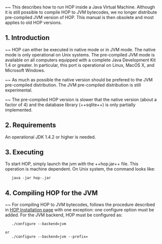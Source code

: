 ~~ This describes how to run HOP inside a Java Virtual Machine. Although
it is still possible to compile HOP to JVM bytecodes, we no longer
distribute pre-compiled JVM version of HOP. This manual is then
obsolete and most applies to old HOP versions.

== 1. Introduction ==

~~ HOP can either be executed in native mode or in JVM mode. The native
mode is only operational on Unix systems. The pre-compiled JVM mode
is available on all computers equipped with a complete Java
Development Kit 1.4 or greater. In particular, this port is operational
on Linux, MacOS X, and Microsoft Windows.

~~ As much as possible the native version should be prefered to the JVM
pre-compiled distribution. The JVM pre-compiled distribution is still
experimental.

~~ The pre-compiled HOP version is slower that the native version (about 
a factor of 4) and the database library (++sqlite++) is only partially 
implemented.

== 2. Requirements ==

An operational JDK 1.4.2 or higher is needed.

== 3. Executing ==

To start HOP, simply launch the jvm with the ++hop.jar++ file. This
operation is machine dependent. On Unix system, the command looks like:

    java -jar hop-<VERSION>.jar

== 4. Compiling HOP for the JVM ==

~~ For compiling HOP to JVM bytecodes, follows the procedure described in 
[[/hop/home/install|HOP Installation page]] with one exception: one 
configure option must be added. For the JVM backend, HOP must be configured
as:

    ./configure --backend=jvm

 or
    ./configure --backend=jvm --prefix=<your-prefix>
